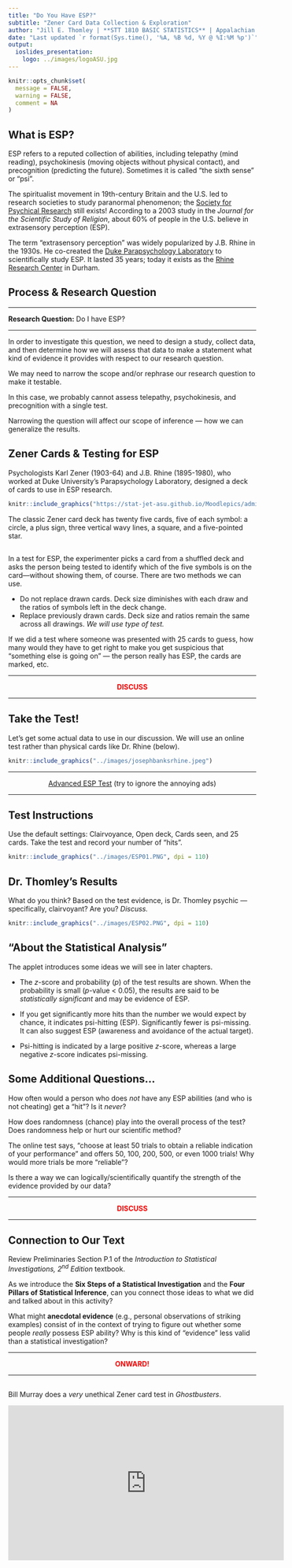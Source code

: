 ```yaml
---
title: "Do You Have ESP?"
subtitle: "Zener Card Data Collection & Exploration"
author: "Jill E. Thomley | **STT 1810 BASIC STATISTICS** | Appalachian State University"
date: "Last updated `r format(Sys.time(), '%A, %B %d, %Y @ %I:%M %p')`"
output: 
  ioslides_presentation:
    logo: ../images/logoASU.jpg
---
```


```r
knitr::opts_chunk$set(
  message = FALSE,
  warning = FALSE,
  comment = NA
)
```


## What is ESP?

ESP refers to a reputed collection of abilities, including telepathy (mind reading), psychokinesis (moving objects without physical contact), and precognition (predicting the future). Sometimes it is called "the sixth sense" or "psi". 

The spiritualist movement in 19th-century Britain and the U.S. led to research societies to study paranormal phenomenon; the [Society for Psychical Research](http://www.aspr.com/) still exists! According to a 2003 study in the *Journal for the Scientific Study of Religion*, about 60% of people in the U.S. believe in extrasensory perception (ESP).

The term "extrasensory perception" was widely popularized by J.B. Rhine in the 1930s. He co-created the [Duke Parapsychology Laboratory](https://library.duke.edu/exhibits/2020/parapsychology) to scientifically study ESP. It lasted 35 years; today it exists as the [Rhine Research Center](https://www.rhineonline.org/about-us) in Durham.


## Process & Research Question

<hr>
**Research Question:** Do I have ESP?
<hr>

In order to investigate this question, we need to design a study, collect data, and then determine how we will assess that data to make a statement what kind of evidence it provides with respect to our research question. 

We may need to narrow the scope and/or rephrase our research question to make it testable.

In this case, we probably cannot assess telepathy, psychokinesis, and precognition with a single test.

Narrowing the question will affect our scope of inference --- how we can generalize the results.


## Zener Cards & Testing for ESP

Psychologists Karl Zener (1903-64) and J.B. Rhine (1895-1980), who worked at Duke University's Parapsychology Laboratory, designed a deck of cards to use in ESP research.

```r
knitr::include_graphics("https://stat-jet-asu.github.io/Moodlepics/admin/zenercards.jpg")
```

The classic Zener card deck has twenty five cards, five of each symbol: a circle, a plus sign, three vertical wavy lines, a square, and a five-pointed star. 


## 

In a test for ESP, the experimenter picks a card from a shuffled deck and asks the person being tested to identify which of the five symbols is on the card---without showing them, of course. There are two methods we can use.

* Do not replace drawn cards. Deck size diminishes with each draw and the ratios of symbols left in the deck change.
* Replace previously drawn cards. Deck size and ratios remain the same across all drawings. *We will use type of test.*

If we did a test where someone was presented with 25 cards to guess, how many would they have to get right to make you get suspicious that “something else is going on” --- the person really has ESP, the cards are marked, etc.

<hr>
<p style="text-align: center; color: red; font-weight: bold;">DISCUSS</p>
<hr>


## Take the Test!

Let's get some actual data to use in our discussion. We will use an online test rather than physical cards like Dr. Rhine (below).

```r
knitr::include_graphics("../images/josephbanksrhine.jpeg")
```

<hr>
<p style="text-align: center;">[Advanced ESP Test](https://psychicscience.org/esp3) (try to ignore the annoying ads)</p>
<hr>


## Test Instructions

Use the default settings: Clairvoyance, Open deck, Cards seen, and 25 cards. Take the test and record your number of "hits".

```r
knitr::include_graphics("../images/ESP01.PNG", dpi = 110)
```


## Dr. Thomley's Results

What do you think? Based on the test evidence, is Dr. Thomley psychic --- specifically, clairvoyant? Are you? *Discuss.*

```r
knitr::include_graphics("../images/ESP02.PNG", dpi = 110)
```


## "About the Statistical Analysis"

The applet introduces some ideas we will see in later chapters.

* The $z$-score and probability ($p$) of the test results are shown. When the probability is small ($p$-value < 0.05), the results are said to be *statistically significant* and may be evidence of ESP.

* If you get significantly more hits than the number we would expect by chance, it indicates psi-hitting (ESP). Significantly fewer is psi-missing. It can also suggest ESP (awareness and avoidance of the actual target).

* Psi-hitting is indicated by a large positive $z$-score, whereas a large negative $z$-score indicates psi-missing.


## Some Additional Questions...

How often would a person who does *not* have any ESP abilities (and who is not cheating) get a "hit"? Is it *never*?

How does randomness (chance) play into the overall process of the test? Does randomness help or hurt our scientific method?

The online test says, "choose at least 50 trials to obtain a reliable indication of your performance" and offers 50, 100, 200, 500, or even 1000 trials! Why would more trials be more "reliable"? 

Is there a way we can logically/scientifically quantify the strength of the evidence provided by our data?

<hr>
<p style="text-align: center; color: red; font-weight: bold;">DISCUSS</p>
<hr>


## Connection to Our Text

Review Preliminaries Section P.1 of the *Introduction to Statistical Investigations, 2^nd^ Edition* textbook.

As we introduce the **Six Steps of a Statistical Investigation** and the **Four Pillars of Statistical Inference**, can you connect those ideas to what we did and talked about in this activity?

What might **anecdotal evidence** (e.g., personal observations of striking examples) consist of in the context of trying to figure out whether some people *really* possess ESP ability? Why is this kind of "evidence" less valid than a statistical investigation?

<hr>
<p style="text-align: center; color: red; font-weight: bold;">ONWARD!</p>
<hr>


## 

Bill Murray does a *very* unethical Zener card test in *Ghostbusters*.

<iframe width="560" height="315" src="https://www.youtube.com/embed/5ohlA__xABw" frameborder="0" allow="accelerometer; autoplay; clipboard-write; encrypted-media; gyroscope; picture-in-picture" allowfullscreen></iframe>

